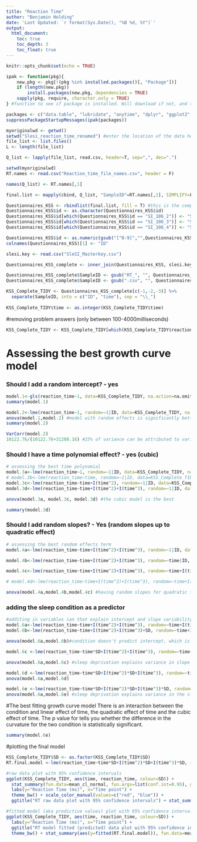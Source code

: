 ```yaml
---
title: "Reaction Time"
author: "Benjamin Holding"
date: 'Last Updated: `r format(Sys.Date(), "%B %d, %Y")`'
output: 
  html_document:
    toc: true
    toc_depth: 3
    toc_float: true
---
```


```r
knitr::opts_chunk$set(echo = TRUE)
```

```r
ipak <- function(pkg){
    new.pkg <- pkg[!(pkg %in% installed.packages()[, "Package"])]
    if (length(new.pkg)) 
        install.packages(new.pkg, dependencies = TRUE)
    sapply(pkg, require, character.only = TRUE)
} #function to see if package is installed. Will download if not, and then opens it.

packages <- c("data.table", "lubridate", "anytime", "dplyr", "ggplot2", "nlme", "tidyr", "nlme") #These are the extra packages needed to merge the CSV files
suppressPackageStartupMessages(ipak(packages))
```


```r

myoriginalwd <- getwd()
setwd("Slesi_reaction_time_renamed") #enter the location of the data here between quotation marks
file_list <- list.files()
L <- length(file_list) 

Q_list <- lapply(file_list, read.csv, header=T, sep=",", dec=".")

setwd(myoriginalwd)
RT.names <- read.csv("Reaction_time_file_names.csv", header = F)

names(Q_list) <- RT.names[,1]

final.list <- mapply(cbind, Q_list, "SampleID"=RT.names[,1], SIMPLIFY=F)

Questionnaires_KSS <- rbindlist(final.list, fill = T) #this is the complete data frame
Questionnaires_KSS$id <- as.character(Questionnaires_KSS$id)
Questionnaires_KSS$id[which(Questionnaires_KSS$id == "SI_106_2")] <- "SI_106"
Questionnaires_KSS$id[which(Questionnaires_KSS$id == "SI_106_3")] <- "SI_106"
Questionnaires_KSS$id[which(Questionnaires_KSS$id == "SI_106_4")] <- "SI_106"

Questionnaires_KSS$id <- as.numeric(gsub("[^0-9]","",Questionnaires_KSS$id))
colnames(Questionnaires_KSS)[1] <- "ID"

slesi.key <- read.csv("SleSI_Masterkey.csv")

Questionnaires_KSS_complete <- inner_join(Questionnaires_KSS, slesi.key)

Questionnaires_KSS_complete$SampleID <- gsub("RT_", "", Questionnaires_KSS_complete$SampleID)
Questionnaires_KSS_complete$SampleID <- gsub(".csv", "", Questionnaires_KSS_complete$SampleID)

KSS_Complete_TIDY <- Questionnaires_KSS_complete[c(-1,-2,-3)] %>% 
  separate(SampleID, into = c("ID", "time"), sep = "\\_")
                             
KSS_Complete_TIDY$time <- as.integer(KSS_Complete_TIDY$time)

```

#removing problem answers
(only between 100-4000milliseconds)
```r
KSS_Complete_TIDY <- KSS_Complete_TIDY[which(KSS_Complete_TIDY$reaction_time > 100 & KSS_Complete_TIDY$reaction_time < 4000),]
```

# Assessing the best growth curve model

### Should I add a random intercept? - yes 
```r
model.1<-gls(reaction_time~1, data=KSS_Complete_TIDY, na.action=na.omit)
summary(model.1)

model.2<-lme(reaction_time~1, random=~1|ID, data=KSS_Complete_TIDY, na.action=na.omit)
anova(model.1,model.2) #model with random effects is significantly better
summary(model.2)

VarCorr(model.2)
10122.76/(10122.76+31280.16) #25% of variance can be attributed to variance in RT between individuals
```

### Should I have a time polynomial effect? - yes (cubic)
```r
# assessing the best time polynomial
model.3a<-lme(reaction_time~1, random=~1|ID, data=KSS_Complete_TIDY, na.action=na.omit, method="ML")
# model.3b<-lme(reaction_time~time, random=~1|ID, data=KSS_Complete_TIDY, na.action=na.omit, method="ML") # DOESN'T CONVERGE
model.3c<-lme(reaction_time~time+I(time^2), random=~1|ID, data=KSS_Complete_TIDY, na.action=na.omit, method="ML")
model.3d<-lme(reaction_time~time+I(time^2)+I(time^3), random=~1|ID, data=KSS_Complete_TIDY, na.action=na.omit, method="ML") 

anova(model.3a, model.3c, model.3d) #the cubic model is the best

summary(model.3d)
```


### Should I add random slopes? - Yes (random slopes up to quadratic effect)
```r
# assessing the best random effects term
model.4a<-lme(reaction_time~time+I(time^2)+I(time^3), random=~1|ID, data=KSS_Complete_TIDY, na.action=na.omit, method="REML") 

model.4b<-lme(reaction_time~time+I(time^2)+I(time^3), random=~time|ID, data=KSS_Complete_TIDY, na.action=na.omit, method="REML") 

model.4c<-lme(reaction_time~time+I(time^2)+I(time^3), random=~time+I(time^2)|ID, data=KSS_Complete_TIDY, na.action=na.omit, method="REML") 

# model.4d<-lme(reaction_time~time+I(time^2)+I(time^3), random=~time+I(time^2)+I(time^3)|ID, data=KSS_Complete_TIDY, na.action=na.omit, method="REML") #doesn't converge

anova(model.4a,model.4b,model.4c) #having random slopes for quadratic term for time is best
```

### adding the sleep condition as a predictor
```r
#additing in variables can that explain intercept and slope variability
model.6a<-lme(reaction_time~time+I(time^2)+I(time^3), random=~time+I(time^2)|ID, data=KSS_Complete_TIDY, na.action=na.omit, method="ML") 
model.6b<-lme(reaction_time~time+I(time^2)+I(time^3)+SD, random=~time+I(time^2)|ID, data=KSS_Complete_TIDY, na.action=na.omit, method="ML") 

anova(model.6a,model.6b)#condition doesn't predict intercept, which is good because there should be no difference

model.6c <-lme(reaction_time~time*SD+I(time^2)+I(time^3), random=~time+I(time^2)|ID, data=KSS_Complete_TIDY, na.action=na.omit, method="ML") 

anova(model.6a,model.6c) #sleep deprivation explains variance in slope of time (linear)

model.6d <-lme(reaction_time~time*SD+I(time^2)*SD+I(time^3), random=~time+I(time^2)|ID, data=KSS_Complete_TIDY, na.action=na.omit, method="ML") #sleep deprivation explains variance in the slope of time (quadratic)
anova(model.6a,model.6d)

model.6e <-lme(reaction_time~time*SD+I(time^2)*SD+I(time^3)*SD, random=~time+I(time^2)|ID, data=KSS_Complete_TIDY, na.action=na.omit, method="ML") #sleep deprivation explains variance in the slope of time (quadratic)
anova(model.6a,model.6e) #sleep deprivation explains variance in the slope of time (cubic)
```

#The best fitting growth curve model
There is an interaction between the condition and linear effect of time, the quadratic effect of time and the cubic effect of time.
The p value for tells you whether the difference in the curvature for the two condition is statistically significant. 
```r
summary(model.6e)
```


#plotting the final model
```r
KSS_Complete_TIDY$SD <- as.factor(KSS_Complete_TIDY$SD)
RT.final.model <-lme(reaction_time~time*SD+I(time^2)*SD+I(time^3)*SD, random=~time+I(time^2)|ID, data=KSS_Complete_TIDY, na.action=na.omit, method="ML")

#raw data plot with 95% confidence intervals
ggplot(KSS_Complete_TIDY, aes(time, reaction_time, colour=SD)) + 
  stat_summary(fun.data=mean_cl_normal, fun.args=list(conf.int=0.95), geom="pointrange") + 
  labs(y="Reaction Time (ms)", x="Time point") + 
  theme_bw() + scale_color_manual(values=c("red", "blue")) +
  ggtitle("RT raw data plot with 95% confidence intervals") + stat_summary(fun.y=mean, geom="line")

#fitted model (aka predictive values) plot with 95% confidence intervals
ggplot(KSS_Complete_TIDY, aes(time, reaction_time, colour=SD)) + 
  labs(y="Reaction Time (ms)", x="Time point") +
  ggtitle("RT model fitted (predicted) data plot with 95% confidence intervals") + 
  theme_bw() + stat_summary(aes(y=fitted(RT.final.model)), fun.data=mean_cl_normal, fun.args=list(conf.int=0.95), geom="pointrange") + stat_smooth(method = "lm", formula  =y ~ poly(x,3))
```

